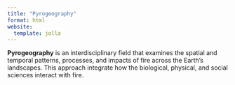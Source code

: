 ```yaml
---
title: "Pyrogeography"
format: html
website:
  template: jolla
---
```


**Pyrogeography** is an interdisciplinary field that examines the spatial and temporal patterns, processes, and impacts of fire across the Earth's landscapes. This approach integrate how the biological, physical, and social sciences interact with fire.
